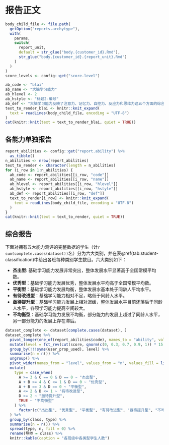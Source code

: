 # 报告正文

```r
body_child_file <- file.path(
  getOption("reports.archytype"),
  with(
    params,
    switch(
      report_unit,
      default = str_glue("body.{customer_id}.Rmd"),
      str_glue("body.{customer_id}.{report_unit}.Rmd")
    )
  )
)
score_levels <- config::get("score.level")
```

```r
ab_code <- "blai"
ab_name <- "大脑学习能力"
ab_hlevel <- 2
ab_hstyle <- "标题2-编号"
ab_def <- "大脑学习能力反映了注意力、记忆力、自控力、反应力和思维力这五个方面的综合水平，分数越高代表大脑学习能力的综合发展水平越高。"
text_to_render_blai <- knitr::knit_expand(
  text = readLines(body_child_file, encoding = "UTF-8")
)
cat(knitr::knit(text = text_to_render_blai, quiet = TRUE))
```

::: {custom-style="标题2-编号-换页"}
## 各能力单独报告
:::

```r
report_abilities <- config::get("report.ability") %>%
  as_tibble()
n_abilities <- nrow(report_abilities)
text_to_render <- character(length = n_abilities)
for (i_row in 1:n_abilities) {
  ab_code <- report_abilities[[i_row, "code"]]
  ab_name <- report_abilities[[i_row, "name"]]
  ab_hlevel <- report_abilities[[i_row, "hlevel"]]
  ab_hstyle <- report_abilities[[i_row, "hstyle"]]
  ab_def <- report_abilities[[i_row, "def"]]
  text_to_render[i_row] <- knitr::knit_expand(
    text = readLines(body_child_file, encoding = "UTF-8")
  )
}
cat(knitr::knit(text = text_to_render, quiet = TRUE))
```

::: {custom-style="标题2-编号-换页"}
## 综合报告
:::

下面对拥有五大能力测评的完整数据的学生（计`r sum(complete.cases(dataset))`名）分为六大类别，并在表\@ref(tab:student-classification)中给出各班每种类别学生数目。六大类别如下：

* **杰出型**: 基础学习能力发展非常突出，整体发展水平显著高于全国常模平均数。
* **优秀型**：基础学习能力发展优秀，整体发展水平均高于全国常模平均数。
* **平衡型**：基础学习能力发展均衡，整体发展水基本处于同龄人平均水平。
* **有待改进型**：基础学习能力相对不足，略低于同龄人水平。
* **亟待提升型**：基础学习能力发展上相对迟缓，整体发展水平目前还落后于同龄人水平，各项学习能力提高空间较大。
* **不均衡型**：基础学习能力发展不均衡，部分能力的发展上超过了同龄人水平，另一部分能力的发展上存在滞后。

```r
dataset_complete <- dataset[complete.cases(dataset), ]
dataset_complete %>% 
  pivot_longer(one_of(report_abilities$code), names_to = "ability", values_to = "score") %>% 
  mutate(level = fct_rev(cut(score, qnorm(c(0, 0.3, 0.7, 0.9, 1)) * 15 + 100, LETTERS[4:1]))) %>% 
  group_by(!!!syms(user_prop_used), level) %>% 
  summarise(n = n()) %>% 
  ungroup() %>% 
  pivot_wider(names_from = "level", values_from = "n", values_fill = list(n = 0)) %>% 
  mutate(
    type = case_when(
      A >= 3 & C == 0 & D == 0 ~ "杰出型",
      A + B >= 4 & C <= 1 & D == 0 ~ "优秀型",
      A + B == 3 & D == 0 ~ "平衡型",
      A <= 2 & D <= 1 ~ "有待改进型",
      D >= 2 ~ "亟待提升型",
      TRUE ~ "不均衡型"
    ) %>% 
      factor(c("杰出型", "优秀型", "平衡型", "有待改进型", "亟待提升型", "不均衡型"))
  ) %>% 
  group_by(class, type) %>% 
  summarise(n = n()) %>% 
  spread(type, n, fill = 0) %>% 
  rename(导师 = class) %>% 
  knitr::kable(caption = "各班级中各类型学生人数")
```
